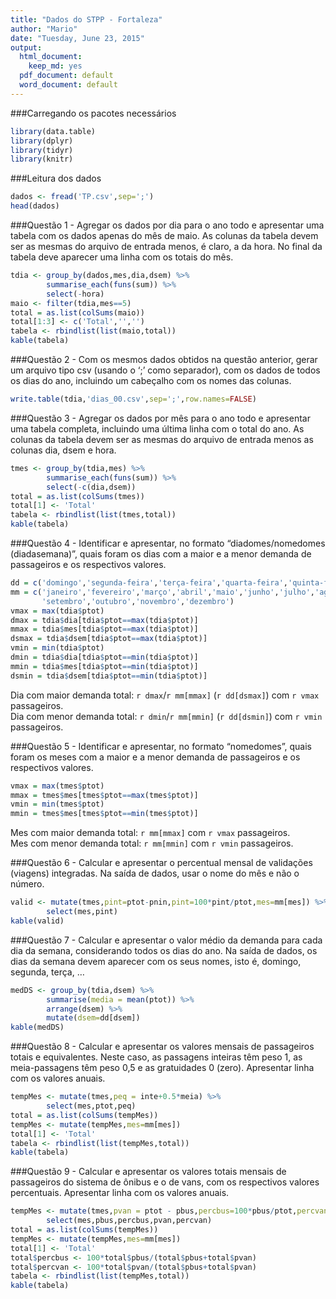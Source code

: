 ```yaml
---
title: "Dados do STPP - Fortaleza"
author: "Mario"
date: "Tuesday, June 23, 2015"
output:
  html_document:
    keep_md: yes
  pdf_document: default
  word_document: default
---
```


###Carregando os pacotes necessários
```r
library(data.table)
library(dplyr)
library(tidyr)
library(knitr)
```

###Leitura dos dados
```r
dados <- fread('TP.csv',sep=';')
head(dados)
```

###Questão 1 - Agregar os dados por dia para o ano todo e apresentar uma tabela com os dados apenas do mês de maio. As colunas da tabela devem ser as mesmas do arquivo de entrada menos, é claro, a da hora. No final da tabela deve aparecer uma linha com os totais do mês.

```r
tdia <- group_by(dados,mes,dia,dsem) %>%
        summarise_each(funs(sum)) %>% 
        select(-hora) 
maio <- filter(tdia,mes==5) 
total = as.list(colSums(maio))
total[1:3] <- c('Total','','')
tabela <- rbindlist(list(maio,total))
kable(tabela)
```

###Questão 2 - Com os mesmos dados obtidos na questão anterior, gerar um arquivo tipo csv (usando o ‘;’ como separador), com os dados de todos os dias do ano, incluindo um cabeçalho com os nomes das colunas.

```r
write.table(tdia,'dias_00.csv',sep=';',row.names=FALSE)
```

###Questão 3 - Agregar os dados por mês para o ano todo e apresentar uma tabela completa, incluindo uma última linha com o total do ano. As colunas da tabela devem ser as mesmas do arquivo de entrada menos as colunas dia, dsem e hora.

```r
tmes <- group_by(tdia,mes) %>%
        summarise_each(funs(sum)) %>%
        select(-c(dia,dsem))   
total = as.list(colSums(tmes))
total[1] <- 'Total'
tabela <- rbindlist(list(tmes,total))
kable(tabela)
```

###Questão 4 - Identificar e apresentar, no formato “diadomes/nomedomes (diadasemana)”, quais foram os dias com a maior e a menor demanda de passageiros e os respectivos valores.

```r
dd = c('domingo','segunda-feira','terça-feira','quarta-feira','quinta-feira','sexta-feira','sábado','domingo')
mm = c('janeiro','fevereiro','março','abril','maio','junho','julho','agosto',
       'setembro','outubro','novembro','dezembro')
vmax = max(tdia$ptot)
dmax = tdia$dia[tdia$ptot==max(tdia$ptot)]
mmax = tdia$mes[tdia$ptot==max(tdia$ptot)]
dsmax = tdia$dsem[tdia$ptot==max(tdia$ptot)]
vmin = min(tdia$ptot)
dmin = tdia$dia[tdia$ptot==min(tdia$ptot)]
mmin = tdia$mes[tdia$ptot==min(tdia$ptot)]
dsmin = tdia$dsem[tdia$ptot==min(tdia$ptot)]
```

Dia com maior demanda total: `r dmax`/`r mm[mmax]` (`r dd[dsmax]`) com `r vmax` passageiros.  
Dia com menor demanda total: `r dmin`/`r mm[mmin]` (`r dd[dsmin]`) com `r vmin` passageiros.

###Questão 5 - Identificar e apresentar, no formato “nomedomes”, quais foram os meses com a maior e a menor demanda de passageiros e os respectivos valores.

```r
vmax = max(tmes$ptot)
mmax = tmes$mes[tmes$ptot==max(tmes$ptot)]
vmin = min(tmes$ptot)
mmin = tmes$mes[tmes$ptot==min(tmes$ptot)]
```

Mes com maior demanda total: `r mm[mmax]` com `r vmax` passageiros.  
Mes com menor demanda total: `r mm[mmin]` com `r vmin` passageiros.

###Questão 6 - Calcular e apresentar o percentual mensal de validações (viagens) integradas. Na saída de dados, usar o nome do mês e não o número.

```r
valid <- mutate(tmes,pint=ptot-pnin,pint=100*pint/ptot,mes=mm[mes]) %>%
        select(mes,pint)
kable(valid)
```

###Questão 7 - Calcular e apresentar o valor médio da demanda para cada dia da semana, considerando todos os dias do ano. Na saída de dados, os dias da semana devem aparecer com os seus nomes, isto é, domingo, segunda, terça, ...

```r
medDS <- group_by(tdia,dsem) %>%
        summarise(media = mean(ptot)) %>% 
        arrange(dsem) %>%
        mutate(dsem=dd[dsem])
kable(medDS)
```

###Questão 8 - Calcular e apresentar os valores mensais de passageiros totais e equivalentes. Neste caso, as passagens inteiras têm peso 1, as meia-passagens têm peso 0,5 e as gratuidades 0 (zero). Apresentar linha com os valores anuais.

```r
tempMes <- mutate(tmes,peq = inte+0.5*meia) %>%
        select(mes,ptot,peq)
total = as.list(colSums(tempMes))
tempMes <- mutate(tempMes,mes=mm[mes])
total[1] <- 'Total'
tabela <- rbindlist(list(tempMes,total))
kable(tabela)
```

###Questão 9 - Calcular e apresentar os valores totais mensais de passageiros do sistema de ônibus e o de vans, com os respectivos valores percentuais. Apresentar linha com os valores anuais.

```r
tempMes <- mutate(tmes,pvan = ptot - pbus,percbus=100*pbus/ptot,percvan=100*pvan/ptot) %>%
        select(mes,pbus,percbus,pvan,percvan)
total = as.list(colSums(tempMes))
tempMes <- mutate(tempMes,mes=mm[mes])
total[1] <- 'Total'
total$percbus <- 100*total$pbus/(total$pbus+total$pvan)
total$percvan <- 100*total$pvan/(total$pbus+total$pvan)
tabela <- rbindlist(list(tempMes,total))
kable(tabela)
```



